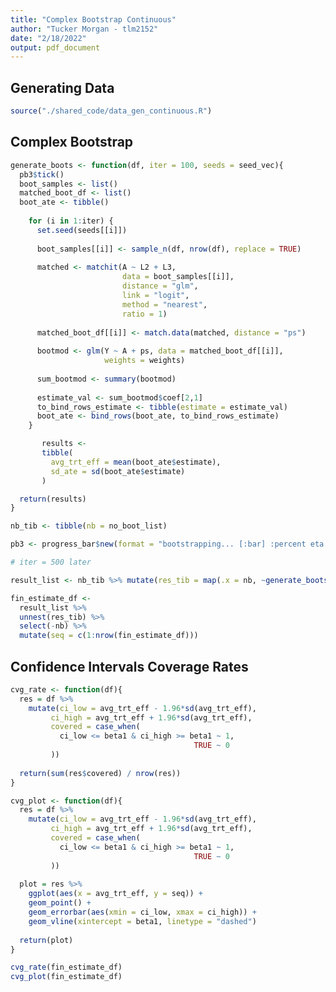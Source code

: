 ```yaml
---
title: "Complex Bootstrap Continuous"
author: "Tucker Morgan - tlm2152"
date: "2/18/2022"
output: pdf_document
---
```


## Generating Data
```r
source("./shared_code/data_gen_continuous.R")
```

## Complex Bootstrap
```r
generate_boots <- function(df, iter = 100, seeds = seed_vec){
  pb3$tick()
  boot_samples <- list()
  matched_boot_df <- list()
  boot_ate <- tibble()
  
    for (i in 1:iter) {
      set.seed(seeds[[i]])
      
      boot_samples[[i]] <- sample_n(df, nrow(df), replace = TRUE)
      
      matched <- matchit(A ~ L2 + L3, 
                         data = boot_samples[[i]], 
                         distance = "glm", 
                         link = "logit",
                         method = "nearest", 
                         ratio = 1)
      
      matched_boot_df[[i]] <- match.data(matched, distance = "ps")
      
      bootmod <- glm(Y ~ A + ps, data = matched_boot_df[[i]], 
                     weights = weights)
      
      sum_bootmod <- summary(bootmod)
      
      estimate_val <- sum_bootmod$coef[2,1]
      to_bind_rows_estimate <- tibble(estimate = estimate_val)
      boot_ate <- bind_rows(boot_ate, to_bind_rows_estimate)
    }

       results <-
       tibble(
         avg_trt_eff = mean(boot_ate$estimate),
         sd_ate = sd(boot_ate$estimate)
       )

  return(results)
}
```

```r
nb_tib <- tibble(nb = no_boot_list)

pb3 <- progress_bar$new(format = "bootstrapping... [:bar] :percent eta: :eta", total = nrow(nb_tib))

# iter = 500 later

result_list <- nb_tib %>% mutate(res_tib = map(.x = nb, ~generate_boots(.x, iter = 100)))

fin_estimate_df <- 
  result_list %>% 
  unnest(res_tib) %>% 
  select(-nb) %>% 
  mutate(seq = c(1:nrow(fin_estimate_df)))
```

## Confidence Intervals Coverage Rates

```r
cvg_rate <- function(df){
  res = df %>% 
    mutate(ci_low = avg_trt_eff - 1.96*sd(avg_trt_eff),
         ci_high = avg_trt_eff + 1.96*sd(avg_trt_eff),
         covered = case_when(
           ci_low <= beta1 & ci_high >= beta1 ~ 1,
                                         TRUE ~ 0
         ))
  
  return(sum(res$covered) / nrow(res))
}

cvg_plot <- function(df){
  res = df %>% 
    mutate(ci_low = avg_trt_eff - 1.96*sd(avg_trt_eff),
         ci_high = avg_trt_eff + 1.96*sd(avg_trt_eff),
         covered = case_when(
           ci_low <= beta1 & ci_high >= beta1 ~ 1,
                                         TRUE ~ 0
         ))
  
  plot = res %>% 
    ggplot(aes(x = avg_trt_eff, y = seq)) +
    geom_point() +
    geom_errorbar(aes(xmin = ci_low, xmax = ci_high)) +
    geom_vline(xintercept = beta1, linetype = "dashed")
  
  return(plot)
}

cvg_rate(fin_estimate_df)
cvg_plot(fin_estimate_df)
```

